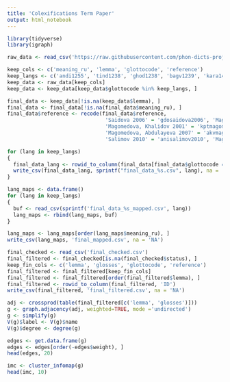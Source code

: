 ---
title: 'Colexifications Term Paper'
output: html_notebook
---

```{r, message=FALSE}
library(tidyverse)
library(igraph)
```

```{r, message=FALSE}
raw_data <- read_csv('https://raw.githubusercontent.com/phon-dicts-project/comparative_andic_dictionary_database/master/andic_dicts.csv')
```

```{r}
keep_cols <- c('meaning_ru', 'lemma', 'glottocode', 'reference')
keep_langs <- c('andi1255', 'tind1238', 'ghod1238', 'bagv1239', 'kara1474', 'akhv1239')
keep_data <- raw_data[keep_cols]
keep_data <- keep_data[keep_data$glottocode %in% keep_langs, ]
```

```{r}
final_data <- keep_data[!is.na(keep_data$lemma), ]
final_data <- final_data[!is.na(final_data$meaning_ru), ]
final_data$reference <- recode(final_data$reference, 
                                'Saidova 2006' = 'gdosaidova2006', 'Magomedova 2004' = 'kvamagomedova2004', 
                                'Magomedova, Khalidov 2001' = 'kptmagomedovakhalidova2001', 
                                'Magomedova, Abdulayeva 2007' = 'akvmagomedovaabdulayeva2007',
                                'Salimov 2010' = 'anisalimov2010', 'Magomedova 2003' = 'tinmagomedova2003')
```

```{r}
for (lang in keep_langs)
{
  final_data_lang <- rowid_to_column(final_data[final_data$glottocode == lang, ], 'ID')
  write_csv(final_data_lang, sprintf("final_data_%s.csv", lang), na = 'NA')
}
```

```{r, message=FALSE}
lang_maps <- data.frame()
for (lang in keep_langs)
{
  buf <- read_csv(sprintf('final_data_%s_mapped.csv', lang))
  lang_maps <- rbind(lang_maps, buf)
}
```

```{r}
lang_maps <- lang_maps[order(lang_maps$meaning_ru), ]
write_csv(lang_maps, 'final_mapped.csv', na = 'NA')
```


```{r, message=FALSE}
final_checked <- read_csv('final_checked.csv')
final_filtered <- final_checked[is.na(final_checked$status), ]
keep_fin_cols <- c('lemma', 'glosses', 'glottocode', 'reference')
final_filtered <- final_filtered[keep_fin_cols]
final_filtered <- final_filtered[order(final_filtered$lemma), ]
final_filtered <- rowid_to_column(final_filtered, 'ID')
write_csv(final_filtered, 'final_filtered.csv', na = 'NA')
```

```{r}
adj <- crossprod(table(final_filtered[c('lemma', 'glosses')]))
g <- graph.adjacency(adj, weighted=TRUE, mode ='undirected')
g <- simplify(g)
V(g)$label <- V(g)$name
V(g)$degree <- degree(g)
```

```{r}
edges <- get.data.frame(g)
edges <- edges[order(-edges$weight), ]
head(edges, 20)
```

```{r}
imc <- cluster_infomap(g)
head(imc, 10)
```
